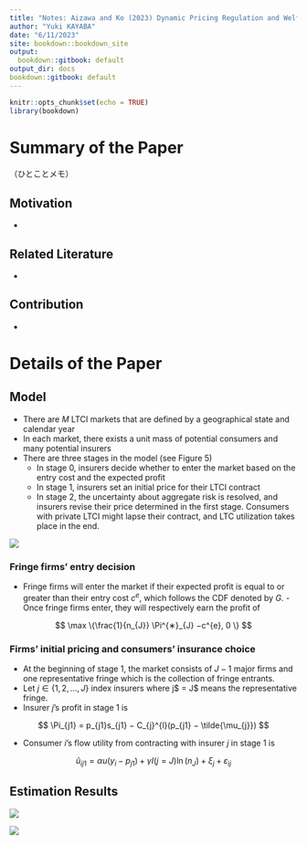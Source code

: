 ```yaml
---
title: "Notes: Aizawa and Ko (2023) Dynamic Pricing Regulation and Welfare in Insurance Markets"
author: "Yuki KAYABA"
date: "6/11/2023"
site: bookdown::bookdown_site
output:
  bookdown::gitbook: default
output_dir: docs
bookdown::gitbook: default
---
```


```r
knitr::opts_chunk$set(echo = TRUE)
library(bookdown)
```

# Summary of the Paper

（ひとことメモ）


## Motivation

- 

## Related Literature

- 

## Contribution

- 

# Details of the Paper

## Model

- There are $M$ LTCI markets that are defined by a geographical state and calendar year
- In each market, there exists a unit mass of potential consumers and many potential insurers 
- There are three stages in the model (see Figure 5)
  - In stage 0, insurers decide whether to enter the market based on the entry cost and the expected profit
  - In stage 1, insurers set an initial price for their LTCI contract
  - In stage 2, the uncertainty about aggregate risk is resolved, and insurers revise their price determined in the first stage. Consumers with private LTCI might lapse their contract, and LTC utilization takes place in the end.

![](Figure_5.png)

### Fringe firms' entry decision

- Fringe firms will enter the market if their expected profit is equal to or greater than their entry cost $c^{e}$, which follows the CDF denoted by $G$. - Once fringe firms enter, they will respectively earn the profit of

$$
\max \{\frac{1}{n_{J}} \Pi^{∗}_{J} −c^{e}, 0 \}
$$

### Firms’ initial pricing and consumers’ insurance choice

- At the beginning of stage 1, the market consists of $J − 1$ major firms and one representative fringe which is the collection of fringe entrants. 
- Let $j \in \{1, 2,..., J \}$ index insurers where j$ = J$ means the representative fringe. 
- Insurer $j$’s profit in stage 1 is

$$
\Pi_{j1} = p_{j1}s_{j1} − C_{j}^{l}(p_{j1} − \tilde{\mu_{j}})
$$

- Consumer $i$’s flow utility from contracting with insurer $j$ in stage 1 is

$$
\tilde{u}_{ij1} = \alpha u(y_{i}− p_{j1}) + \gamma I(j = J) \ln(n_{J}) + \xi_{j} + \varepsilon_{ij}
$$

## Estimation Results

![](Table_2.png)

![](Table_3.png)
















